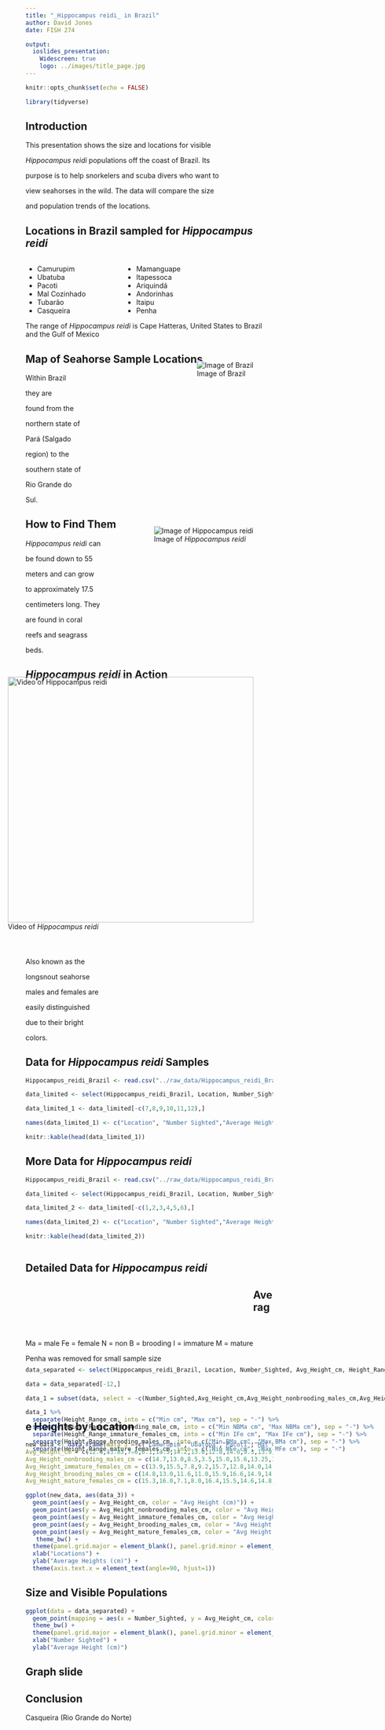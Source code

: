 ```yaml
---
title: "_Hippocampus reidi_ in Brazil"
author: David Jones 
date: FISH 274

output: 
  ioslides_presentation:
    Widescreen: true
    logo: ../images/title_page.jpg
---
```


```r
knitr::opts_chunk$set(echo = FALSE)
```

```r

library(tidyverse)

```

## **Introduction** {data-background="../images/Camurupim.jpg"}

This presentation shows the size and locations for visible

_Hippocampus reidi_ populations off the coast of Brazil. Its

purpose is to help snorkelers and scuba divers who want to 

view seahorses in the wild. The data will compare the size 

and population trends of the locations.    

## **Locations in Brazil sampled for _Hippocampus reidi_** {data-background="../images/Ubatuba.jpg"}

<div style="float: left; width: 40%;">
- Camurupim         
- Ubatuba             
- Pacoti
- Mal Cozinhado
- Tubarão
- Casqueira
</div>

<div style="float: right; width: 60%;">
- Mamanguape
- Itapessoca
- Ariquindá
- Andorinhas
- Itaipu
- Penha
</div>

The range of _Hippocampus reidi_ is Cape Hatteras, United States 
to Brazil and the Gulf of Mexico

## **Map of Seahorse Sample Locations** {data-background="../images/Pacoti.jpg"}

<div style= "float:right;position: relative; top: -40px;">

![Image of Brazil](../images/Locations.jpg)

</div>

Within Brazil  

they are 

found from the 

northern state of 

Pará (Salgado 

region) to the 

southern state of 

Rio Grande do 

Sul.


## **How to Find Them** {.smaller data-background="../images/Mal Cozinhado.jpg"}

<div style= "float:right;position: relative; top: -40px;">

![Image of _Hippocampus reidi_](../images/Hippocampus_reidi.jpg)

</div>

_Hippocampus reidi_ can 

be found down to 55 

meters and can grow 

to approximately 17.5 

centimeters long. They

are found in coral 

reefs and seagrass 

beds.

## **_Hippocampus reidi_ in Action** {data-background="../images/Itaipu.jpg"}

<div style= "float:right;position: relative; top: -40px;">

![Video of _Hippocampus reidi_](https://media.giphy.com/media/v3v6eD6wEKrew/giphy.gif){width=500px}

</div>

Also known as the 

longsnout seahorse 

males and females are 

easily distinguished 

due to their bright 

colors.

## **Data for _Hippocampus reidi_ Samples** {.smaller .flexbox .vcenter data-background="../images/Mamanguape.jpg"}

```r

Hippocampus_reidi_Brazil <- read.csv("../raw_data/Hippocampus_reidi_Brazil.csv")

data_limited <- select(Hippocampus_reidi_Brazil, Location, Number_Sighted, Avg_Height_cm)

data_limited_1 <- data_limited[-c(7,8,9,10,11,12),]

names(data_limited_1) <- c("Location", "Number Sighted","Average Height (cm)")

knitr::kable(head(data_limited_1))
```

## **More Data for _Hippocampus reidi_** {.smaller .flexbox .vcenter data-background="../images/Casqueira.jpg"}

```r

Hippocampus_reidi_Brazil <- read.csv("../raw_data/Hippocampus_reidi_Brazil.csv")

data_limited <- select(Hippocampus_reidi_Brazil, Location, Number_Sighted, Avg_Height_cm)

data_limited_2 <- data_limited[-c(1,2,3,4,5,6),]

names(data_limited_2) <- c("Location", "Number Sighted","Average Height (cm)")

knitr::kable(head(data_limited_2))
 
```

## **Detailed Data for _Hippocampus reidi_** {.smaller .flexbox .vcenter data-background="../images/Tubarao.jpg"}

<div style= "float:left;position: relative; top: +100px;">

Ma = male Fe = female N = non B = brooding I = immature M = mature

Penha was removed for small sample size

</div>

<div style= "float:left;position: relative; top: +80px;">

```r

data_separated <- select(Hippocampus_reidi_Brazil, Location, Number_Sighted, Avg_Height_cm, Height_Range_cm, Avg_Height_nonbrooding_males_cm, Height_Range_nonbrooding_male_cm, Avg_Height_immature_females_cm, Height_Range_immature_females_cm, Avg_Height_brooding_males_cm, Height_Range_brooding_males_cm, Avg_Height_mature_females_cm, Height_Range_mature_females_cm) 

data = data_separated[-12,]

data_1 = subset(data, select = -c(Number_Sighted,Avg_Height_cm,Avg_Height_nonbrooding_males_cm,Avg_Height_immature_females_cm,Avg_Height_brooding_males_cm,Avg_Height_mature_females_cm) )

data_1 %>%
  separate(Height_Range_cm, into = c("Min cm", "Max cm"), sep = "-") %>%
  separate(Height_Range_nonbrooding_male_cm, into = c("Min NBMa cm", "Max NBMa cm"), sep = "-") %>%
  separate(Height_Range_immature_females_cm, into = c("Min IFe cm", "Max IFe cm"), sep = "-") %>%
  separate(Height_Range_brooding_males_cm, into = c("Min BMa cm", "Max BMa cm"), sep = "-") %>%
  separate(Height_Range_mature_females_cm, into = c("Min MFe cm", "Max MFe cm"), sep = "-") 

```
</div>

## **Average Heights by Location** {#slide-1 .flexbox .vcenter data-background="../images/Itapessoca.jpg"}

<style> 
  #slide-1> p { 
    margin-top: -60px; 
  } 
</style>

```r

new_data <- data.frame(data_3 = c("Camurupim","Ubatuba","Pacoti","Mal Cozinhado","Tubarão","Casqueira","Mamanguape","Itapessoca","Ariquindá","Andorinhas","Itaipu"),
Avg_Height_cm = c(12.6,13.83,7.6,6.1,13.5,14.2,13.0,12.8,14.0,9.3,13.9),
Avg_Height_nonbrooding_males_cm = c(14.7,13.0,8.5,3.5,15.0,15.6,13.25,14.5,16.6,12.0,14.7),
Avg_Height_immature_females_cm = c(13.9,15.5,7.8,9.2,15.7,12.8,14.0,14.9,15.2,0,13.9),
Avg_Height_brooding_males_cm = c(14.8,13.0,11.6,11.0,15.9,16.6,14.9,14.7,16.1,12.65,16.0),
Avg_Height_mature_females_cm = c(15.3,16.0,7.1,8.0,16.4,15.5,14.6,14.8,14.1,13.9,13.9))

ggplot(new_data, aes(data_3)) + 
  geom_point(aes(y = Avg_Height_cm, color = "Avg Height (cm)")) + 
  geom_point(aes(y = Avg_Height_nonbrooding_males_cm, color = "Avg Height Nonbrooding Males" )) +
  geom_point(aes(y = Avg_Height_immature_females_cm, color = "Avg Height Immature Females")) +
  geom_point(aes(y = Avg_Height_brooding_males_cm, color = "Avg Height Brooding Males")) +
  geom_point(aes(y = Avg_Height_mature_females_cm, color = "Avg Height Mature Females")) +
   theme_bw() +
  theme(panel.grid.major = element_blank(), panel.grid.minor = element_blank()) +
  xlab("Locations") +
  ylab("Average Heights (cm)") +
  theme(axis.text.x = element_text(angle=90, hjust=1)) 

```

## **Size and Visible Populations** {#slide-2 .flexbox .vcenter data-background="../images/Ariquinda.jpg"}

<style> 
  #slide-2> p { 
    margin-top: -60px; 
  } 
</style>

```r

ggplot(data = data_separated) + 
  geom_point(mapping = aes(x = Number_Sighted, y = Avg_Height_cm, color = Location)) +
  theme_bw() +
  theme(panel.grid.major = element_blank(), panel.grid.minor = element_blank()) +
  xlab("Number Sighted") +
  ylab("Average Height (cm)") 

```

## **Graph slide** {#slide-3 .flexbox .vcenter data-background="../images/Andorinhas.jpg"}

<style> 
  #slide-3> p { 
    margin-top: -60px; 
  } 
</style>

## **Conclusion** {data-background="../images/Penha.jpg"}

Casqueira (Rio Grande do Norte)


